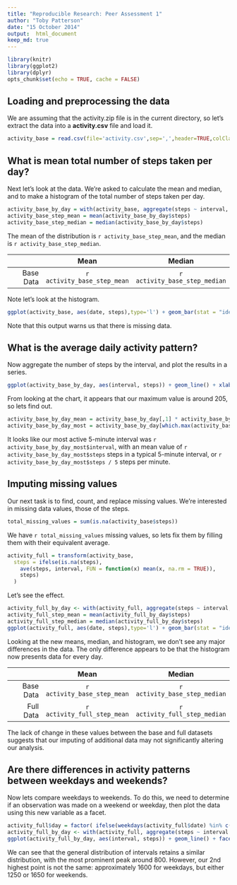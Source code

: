 ```yaml
---
title: "Reproducible Research: Peer Assessment 1"
author: "Toby Patterson"
date: "15 October 2014"
output:  html_document
keep_md: true
---
```


```r
library(knitr)
library(ggplot2)
library(dplyr)
opts_chunk$set(echo = TRUE, cache = FALSE)
```

## Loading and preprocessing the data

We are assuming that the activity.zip file is in the current directory, so let's extract the data into a **activity.csv** file and load it.


```r
activity_base = read.csv(file='activity.csv',sep=',',header=TRUE,colClasses=c('integer','Date','integer'))
```

## What is mean total number of steps taken per day?

Next let's look at the data.  We're asked to calculate the mean and median, and to make a histogram of the total number of steps taken per day.

```r
activity_base_by_day = with(activity_base, aggregate(steps ~ interval, FUN=mean, na.rm=T))
activity_base_step_mean = mean(activity_base_by_day$steps)
activity_base_step_median = median(activity_base_by_day$steps)
```

The mean of the distribution is `r activity_base_step_mean`, and the median is `r activity_base_step_median`.

|    | Mean   | Median  |
|---:|:------:|:-------:|
|  Base Data | `r activity_base_step_mean`  | `r activity_base_step_median`  |

Note let's look at the histogram.

```r
ggplot(activity_base, aes(date, steps),type='l') + geom_bar(stat = "identity")+ labs(title = "Total Number of Steps by Day", x = "Day", y = "Total Number of Steps")
```

Note that this output warns us that there is missing data.

## What is the average daily activity pattern?

Now aggregate the number of steps by the interval, and plot the results in a series.

```r

ggplot(activity_base_by_day, aes(interval, steps)) + geom_line() + xlab("5 Minute Intervals") + ylab("Number of Average Steps in 5 Minutes") + ggtitle("Frequency of Steps in 5 Minute Intervals")
```

From looking at the chart, it appears that our maximum value is around 205, so lets find out.

```r
activity_base_by_day_mean = activity_base_by_day[,1] * activity_base_by_day[,2] / activity_base_by_day[,1]
activity_base_by_day_most = activity_base_by_day[which.max(activity_base_by_day_mean),]
```

It looks like our most active 5-minute interval was ```r activity_base_by_day_most$interval```, with an mean value of ```r activity_base_by_day_most$steps``` steps in a typical 5-minute interval, or ```r activity_base_by_day_most$steps / 5``` steps per minute.

## Imputing missing values

Our next task is to find, count, and replace missing values.  We're interested in missing data values, those of the steps.

```r
total_missing_values = sum(is.na(activity_base$steps))
```

We have `r total_missing_values` missing values, so lets fix them by filling them with their equivalent average.

```r
activity_full = transform(activity_base, 
  steps = ifelse(is.na(steps), 
    ave(steps, interval, FUN = function(x) mean(x, na.rm = TRUE)), 
    steps)
  )
```

Let's see the effect.

```r
activity_full_by_day <- with(activity_full, aggregate(steps ~ interval, FUN=mean, na.rm=T))
activity_full_step_mean = mean(activity_full_by_day$steps)
activity_full_step_median = median(activity_full_by_day$steps)
ggplot(activity_full, aes(date, steps),type='l') + geom_bar(stat = "identity")+ labs(title = "Total Number of Steps by Day", x = "Day", y = "Total Number of Steps")
```

Looking at the new means, median, and histogram, we don't see any major differences in the data.  The only difference appears to be that the histogram now presents data for every day.

|    | Mean   | Median  |
|---:|:------:|:-------:|
|  Base Data | `r activity_base_step_mean`  | `r activity_base_step_median`  |
|  Full Data | `r activity_full_step_mean`  | `r activity_full_step_median`  |

The lack of change in these values between the base and full datasets suggests that our imputing of additional data may not significantly altering our analysis.

## Are there differences in activity patterns between weekdays and weekends?

Now lets compare weekdays to weekends.  To do this, we need to determine if an observation was made on a weekend or weekday, then plot the data using this new variable as a facet.

```r
activity_full$day = factor( ifelse(weekdays(activity_full$date) %in% c("Saturday","Sunday"),'Weekend','Weekday') )
activity_full_by_day <- with(activity_full, aggregate(steps ~ interval + day, FUN=mean, na.rm=T))
ggplot(activity_full_by_day, aes(interval, steps)) + geom_line() + facet_grid(day ~ .) + xlab("5 Minute Intervals") + ylab("Number of Average Steps in 5 Minutes") + ggtitle("Frequency of Steps in 5 Minute Intervals")
```

We can see that the general distribution of intervals retains a similar distribution, with the most prominent peak around 800.  However, our 2nd highest point is not the same: approximately 1600 for weekdays, but either 1250 or 1650 for weekends.